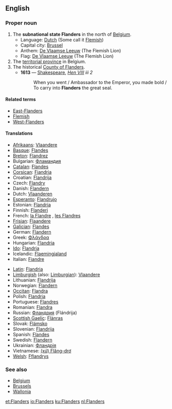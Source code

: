 ==English==

===Proper noun===
{{wikipedia|Flanders}}
{{en-proper noun}}

# The '''subnational state Flanders''' in the north of [[Belgium]].
#*Language: [[Dutch]] (Some call it [[Flemish]])
#*Capital city: [[Brussel]]
#*Anthem: [[De Vlaamse Leeuw]] (The Flemish Lion)
#*Flag: [[De Vlaamse Leeuw]] (The Flemish Lion)
# The [[territorial province]] in Belgium.
# The historical [[w:Flanders (county)|County of Flanders]].
#*'''1613''' — [[Shakespeare]], ''[http://en.wikisource.org/wiki/The_Life_of_King_Henry_the_Eighth Hen VIII] iii 2''
#*:When you went / Ambassador to the Emperor, you made bold / To carry into '''Flanders''' the great seal.

====Related terms====
* [[East-Flanders]]
* [[Flemish]]
* [[West-Flanders]]

====Translations====
{{top}}
*[[Afrikaans]]: [[Vlaandere]]
*[[Basque]]: [[Flandes]]
*[[Breton]]: [[Flandrez]]
*Bulgarian: [[Фламандия]] {{f}}
*[[Catalan]]: [[Flandes]]
*[[Corsican]]: [[Fiandria]]
*Croatian: [[Flandrija]]
*Czech: [[Flandry]]
*Danish: [[Flandern]]
*Dutch: [[Vlaanderen]] {{n}}
*[[Esperanto]]: [[Flandrujo]]
*Estonian: [[Flandria]]
*Finnish: [[Flanderi]]
*French: [[la Flandre]] {{f}}, [[les Flandres]] {{f}} {{p}}
*[[Frisian]]: [[Flaandere]]
*[[Galician]]: [[Flandes]]
*German: [[Flandern]] {{n}}
*Greek: [[Φλάνδρα]]
*Hungarian: [[Flandria]]
*[[Ido]]: [[Flandria]]
*Icelandic: [[Flaemingjaland]]
*Italian: [[Fiandre]]
{{mid}}
*[[Latin]]: [[Flandria]] {{f}}
*[[Limburgish]] (also: [[Limburgian]]): [[Vlaandere]]
*Lithuanian: [[Flandrija]]
*Norwegian: [[Flandern]]
*[[Occitan]]: [[Flandra]]
*Polish: [[Flandria]]
*Portuguese: [[Flandres]]
*Romanian: [[Flandra]]
*Russian: [[Фландрия]] (Flándrija) {{f}}
*[[Scottish Gaelic]]: [[Flànras]]
*Slovak: [[Flámsko]]
*Slovenian: [[Flandrija]]
*Spanish: [[Flandes]] {{m}}
*Swedish: [[Flandern]]
*Ukrainian: [[Фландрія]] {{f}}
*Vietnamese: [[(xứ) Flăng-drơ]]
*[[Welsh]]: [[Fflandrys]]
{{bottom}}

===See also===
* [[Belgium]]
* [[Brussels]]
* [[Wallonia]]

[[et:Flanders]]
[[io:Flanders]]
[[ku:Flanders]]
[[nl:Flanders]]